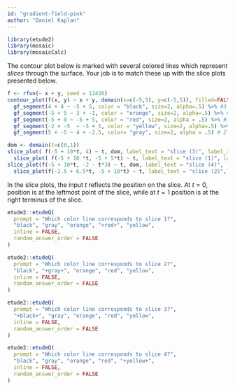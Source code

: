```yaml
---
id: "gradient-field-pink"
author: "Daniel Kaplan"
---
```


```r
library(etude2)
library(mosaic)
library(mosaicCalc)
```

The contour plot below is marked with several colored lines which represent *slices* through the surface. Your job is to match these up with the slice plots presented below.

```r
f <- rfun(~ x + y, seed = 12426)
contour_plot(f(x, y) ~ x + y, domain(x=c(-5,5), y=c(-5,5)), filled=FALSE) %>%
  gf_segment(4 + 4 ~ -5 + 5, color = "black", size=2, alpha=.5) %>% #3
  gf_segment(-5 + 5 ~ 3 + -1, color = "orange", size=2, alpha=.5) %>% #
  gf_segment(-5 + 0 ~ -5 + 5, color = "red", size=2, alpha = .5) %>% #1
  gf_segment(-2 + -5  ~ -5 + 5, color = "yellow", size=2, alpha=.5) %>% # 4
  gf_segment(5 + -5 ~ 4 + -2.5, color= "gray", size=2, alpha = .5) # 2
```


```r
dom <- domain(t=c(0,1))
slice_plot( f(-5 + 10*t, 4) ~ t, dom, label_text = "slice (3)", label_x=.5) %>% #black
  slice_plot( f(-5 + 10 *t, -5 + 5*t) ~ t, label_text = "slice (1)", label_x=.75) # red
slice_plot(f(-5 + 10*t, -2 - t*3) ~ t, dom, label_text = "slice (4)", label_x = 3 ) %>% #yellow
  slice_plot(f(-2.5 + 6.5*t, -5 + 10*t) ~ t, label_text = "slice (2)",label_x=.5) #gray
```

In the slice plots, the input $t$ reflects the position on the slice. At $t=0$, position is at the leftmost point of the slice, while at $t=1$ position is at the right terminus of the slice.


```r
etude2::etudeQ(
  prompt = "Which color line corresponds to slice 1?",
  "black", "gray", "orange", "+red+", "yellow",
  inline = FALSE,
  random_answer_order = FALSE
)
```

```r
etude2::etudeQ(
  prompt = "Which color line corresponds to slice 2?",
  "black", "+gray+", "orange", "red", "yellow",
  inline = FALSE,
  random_answer_order = FALSE
)
```

```r
etude2::etudeQ(
  prompt = "Which color line corresponds to slice 3?",
  "+black+", "gray", "orange", "red", "yellow",
  inline = FALSE,
  random_answer_order = FALSE
)
```

```r
etude2::etudeQ(
  prompt = "Which color line corresponds to slice 4?",
  "black", "gray", "orange", "red", "+yellow+",
  inline = FALSE,
  random_answer_order = FALSE
)
```


